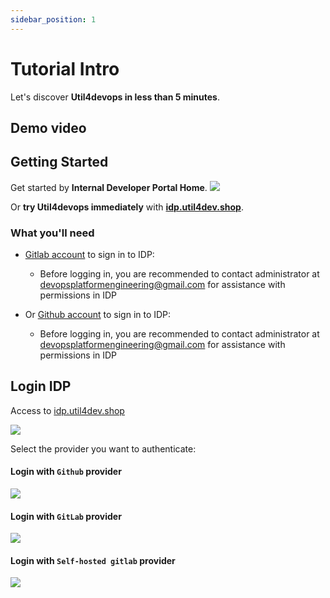 ```yaml
---
sidebar_position: 1
---
```



# Tutorial Intro

Let's discover **Util4devops in less than 5 minutes**.

## Demo video

<div className="video__wrapper">
    <ReactPlayer className="video__player" controls height="100%" url="https://youtu.be/n-NhU5ws04I" width="100%" />
</div>

## Getting Started

Get started by **Internal Developer Portal Home**.
![](./media/idp-intro.png)

Or **try Util4devops immediately** with **[idp.util4dev.shop](https://idp.util4dev.shop)**.

### What you'll need

- [Gitlab account](https://gitlab.com/users/sign_in) to sign in to IDP:
  - Before logging in, you are recommended to contact administrator at [devopsplatformengineering\@gmail.com](mailto:devopsplatformengineering@gmail.com?subject=[IDP]Support) for assistance with permissions in IDP

- Or [Github account](https://github.com/login) to sign in to IDP:
  - Before logging in, you are recommended to contact administrator at [devopsplatformengineering\@gmail.com](mailto:devopsplatformengineering@gmail.com?subject=[IDP]Support) for assistance with permissions in IDP

## Login IDP

Access to [idp.util4dev.shop](https://idp.util4dev.shop)

![](./media/idp-login.png)

Select the provider you want to authenticate:

#### Login with `Github` provider

![](./media/idp-login-github-provider.png)

#### Login with `GitLab` provider

![](./media/idp-login-gitlab-provider.png)

#### Login with `Self-hosted gitlab` provider

![](./media/idp-login-self-hosted-gitlab-provider.png)